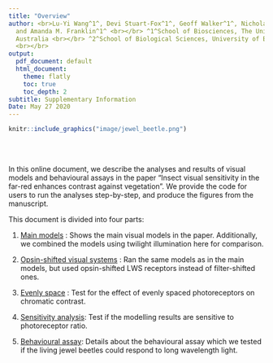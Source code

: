 ```yaml
---
title: "Overview"
author: <br>Lu-Yi Wang^1^, Devi Stuart-Fox^1^, Geoff Walker^1^, Nicholas W. Roberts^2^
  and Amanda M. Franklin^1^ <br></br> ^1^School of Biosciences, The University of Melbourne,
  Australia <br></br> ^2^School of Biological Sciences, University of Bristol, UK
  <br></br>
output:
  pdf_document: default
  html_document:
    theme: flatly
    toc: true
    toc_depth: 2
subtitle: Supplementary Information
Date: May 27 2020
---
```


```r
knitr::include_graphics("image/jewel_beetle.png")
```
</br>
</br>

In this online document, we describe the analyses and results of visual models and behavioural assays in the paper "Insect visual sensitivity in the far-red enhances contrast against vegetation". We provide the code for users to run the analyses step-by-step, and produce the figures from the manuscript.

This document is divided into four parts:

1. [Main models](main_models.html) : Shows the main visual models in the paper. Additionally, we combined the models using twilight illumination here for comparison.

2. [Opsin-shifted visual systems](opsin_shifed_models.html) : Ran the same models as in the main models, but used opsin-shifted LWS receptors instead of filter-shifted ones.

3. [Evenly space](evenly_space.html) : Test for the effect of evenly spaced photoreceptors on chromatic contrast.

4. [Sensitivity analysis](sensitivity_analysis.html): Test if the modelling results are sensitive to photoreceptor ratio.

5. [Behavioural assay](behairoual_assay.html): Details about the behavioural assay which we tested if the living jewel beetles could respond to long wavelength light.


